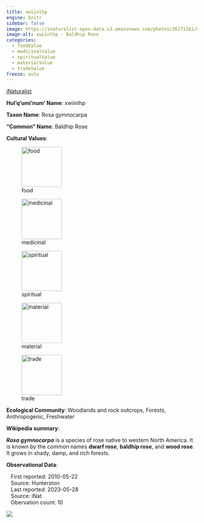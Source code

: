 ```yaml
---
title: xwiinlhp
engine: knitr
sidebar: false
image: https://inaturalist-open-data.s3.amazonaws.com/photos/26171161/medium.jpeg
image-alt: xwiinlhp - Baldhip Rose
categories:
  - foodValue
  - medicinalValue
  - spiritualValue
  - materialValue
  - tradeValue
freeze: auto
---
```


<div role="img" class="imerss-photo" style="background-image: url(https://inaturalist-open-data.s3.amazonaws.com/photos/26171161/medium.jpeg)" 
 alt="xwiinlhp - Baldhip Rose">
 <a href="https://www.inaturalist.org/taxa/53441" target="_blank" class="taxonDisplay-iNat-extern">iNaturalist<span class="external-link"></span></a>
</div>

**Hul'q'umi'num' Name**: xwiinlhp



**Taxon Name**: Rosa gymnocarpa

**"Common" Name**: Baldhip Rose

**Cultural Values**:

:::{layout-nrow=1}
![food](/files/food.svg){width=106px}

![medicinal](/files/medicinal.svg){width=106px}

![spiritual](/files/spiritual.svg){width=106px}

![material](/files/material.svg){width=106px}

![trade](/files/trade.svg){width=106px}
:::

**Ecological Community**: Woodlands and rock outcrops, Forests, Anthropogenic, Freshwater

**Wikipedia summary**:
<p class="mw-empty-elt">
</p>

<p><i><b>Rosa gymnocarpa</b></i> is a species of rose native to western North America. It is known by the common names <b>dwarf rose</b>, <b>baldhip rose</b>, and <b>wood rose</b>. It grows in shady, damp, and rich forests.

**Observational Data**:

|    First reported: 2010-05-22

|    Source: Hunterston

|    Last reported: 2023-05-28

|    Source: iNat

|    Obervation count: 10

![](community_dist.png)
